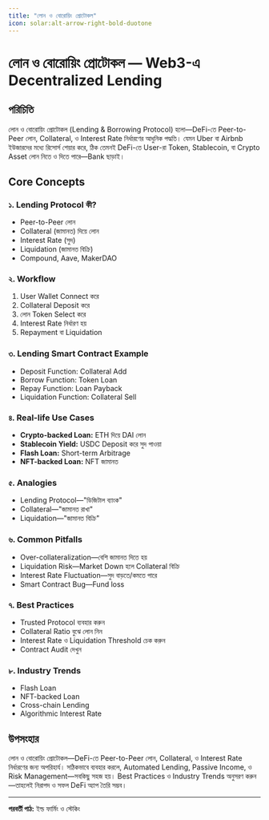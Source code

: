 ```yaml
---
title: "লোন ও বোরোয়িং প্রোটোকল"
icon: solar:alt-arrow-right-bold-duotone
---
```


# লোন ও বোরোয়িং প্রোটোকল — Web3-এ Decentralized Lending

## পরিচিতি

লোন ও বোরোয়িং প্রোটোকল (Lending & Borrowing Protocol) হলো—DeFi-তে Peer-to-Peer লোন, Collateral, ও Interest Rate নির্ধারণের আধুনিক পদ্ধতি। যেমন Uber বা Airbnb ইউজারদের মধ্যে রিসোর্স শেয়ার করে, ঠিক তেমনই DeFi-তে User-রা Token, Stablecoin, বা Crypto Asset লোন নিতে ও দিতে পারে—Bank ছাড়াই।

## Core Concepts

### ১. Lending Protocol কী?
- Peer-to-Peer লোন
- Collateral (জামানত) দিয়ে লোন
- Interest Rate (সুদ)
- Liquidation (জামানত বিক্রি)
- Compound, Aave, MakerDAO

### ২. Workflow
1. User Wallet Connect করে
2. Collateral Deposit করে
3. লোন Token Select করে
4. Interest Rate নির্ধারণ হয়
5. Repayment বা Liquidation

### ৩. Lending Smart Contract Example
- Deposit Function: Collateral Add
- Borrow Function: Token Loan
- Repay Function: Loan Payback
- Liquidation Function: Collateral Sell

### ৪. Real-life Use Cases
- **Crypto-backed Loan:** ETH দিয়ে DAI লোন
- **Stablecoin Yield:** USDC Deposit করে সুদ পাওয়া
- **Flash Loan:** Short-term Arbitrage
- **NFT-backed Loan:** NFT জামানত

### ৫. Analogies
- Lending Protocol—"ডিজিটাল ব্যাংক"
- Collateral—"জামানত রাখা"
- Liquidation—"জামানত বিক্রি"

### ৬. Common Pitfalls
- Over-collateralization—বেশি জামানত দিতে হয়
- Liquidation Risk—Market Down হলে Collateral বিক্রি
- Interest Rate Fluctuation—সুদ বাড়তে/কমতে পারে
- Smart Contract Bug—Fund loss

### ৭. Best Practices
- Trusted Protocol ব্যবহার করুন
- Collateral Ratio বুঝে লোন নিন
- Interest Rate ও Liquidation Threshold চেক করুন
- Contract Audit দেখুন

### ৮. Industry Trends
- Flash Loan
- NFT-backed Loan
- Cross-chain Lending
- Algorithmic Interest Rate

## উপসংহার

লোন ও বোরোয়িং প্রোটোকল—DeFi-তে Peer-to-Peer লোন, Collateral, ও Interest Rate নির্ধারণের জন্য অপরিহার্য। সঠিকভাবে ব্যবহার করলে, Automated Lending, Passive Income, ও Risk Management—সবকিছু সহজ হয়। Best Practices ও Industry Trends অনুসরণ করুন—তাহলেই নিরাপদ ও সফল DeFi অ্যাপ তৈরি সম্ভব।

---

**পরবর্তী পাঠ:** ইল্ড ফার্মিং ও স্টেকিং
